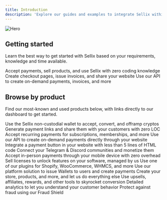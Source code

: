 ```yaml
---
title: Introduction
description: 'Explore our guides and examples to integrate Sellix within your Business'
---
```


<img
  className="block"
  src="https://cdn.sellix.io/static/documentation/images/hero.png"
  alt="Hero"
/>

## Getting started

Learn the best way to get started with Sellix based on your requirements, knowledge and time available.

<CardGroup cols={3}>
  <Card
    title="No-code"
    icon="browser"
    href="/no-code"
  >
    Accept payments, sell products, and use Sellix with zero coding knowledge
  </Card>
  <Card
    title="Sellix hosted"
    icon="codepen"
    href="/sellix-hosted"
  >
    Create checkout pages, issue invoices, and share your website
  </Card>
  <Card
    title="For developers"
    icon="code"
    href="/api-reference/introduction"
  >
    Use our API to create on-demand payments, invoices, and more
  </Card>
</CardGroup>

## Browse by product

Find our most-known and used products below, with links directly to our dashboard to get started.

<CardGroup cols={2}>
  <Card
    title="Wallet & Crypto"
    icon="wallet"
    href="/products/wallet-and-crypto"
  >
    Use the Sellix non-custodial wallet to accept, convert, and offramp cryptos
  </Card>
  <Card
    title="Links"
    icon="link"
    href="/products/links"
  >
    Generate payment links and share them with your customers with zero LOC
  </Card>
  <Card
    title="Subscriptions"
    icon="arrow-progress"
    href="/products/subscriptions"
  >
    Accept recurring payments for subscriptions, memberships, and more
  </Card>
  <Card
    title="API"
    icon="code"
    href="/api-reference/introduction"
  >
    Use our API to create on-demand payments directly through your website
  </Card>
  <Card
    title="Embed"
    icon="html5"
    href="/products/embed"
  >
    Integrate a payment button in your website with less than 5 lines of HTML code
  </Card>
  <Card
    title="Communities"
    icon="discord"
    href="/products/communities"
  >
    Connect your Telegram & Discord communities and monetize them
  </Card>
  <Card
    title="Point of Sale"
    icon="cash-register"
    href="/products/pos"
  >
    Accept in-person payments through your mobile device with zero overhead
  </Card>
  <Card
    title="Licenses"
    icon="key-skeleton"
    href="/products/licenses"
  >
    Sell licenses to unlock features on your software, managed by us
  </Card>
  <Card
    title="Plugins"
    icon="puzzle-piece-simple"
    href="/products/plugins"
  >
    Use one of our plugins for Shopify, WooCommerce, WHMCS, and more
  </Card>
  <Card
    title="Platforms"
    icon="layer-group"
    href="/products/platforms"
  >
    Use our platform solution to issue Wallets to users and create payments
  </Card>
  <Card
    title="Commerce"
    icon="cart-shopping"
    href="/products/commerce"
  >
    Create your store, products, and more, and let us do everything else
  </Card>
  <Card
    title="Marketing"
    icon="object-group"
    href="/products/marketing"
  >
    Use upsells, affiliates, rewards, and other tools to skyrocket conversion
  </Card>
  <Card
    title="Analytics"
    icon="chart-mixed-up-circle-currency"
    href="/products/analytics"
  >
    Detailed analytics to let you understand your customer behavior
  </Card>
  <Card
    title="Fraud Shield"
    icon="shield"
    href="/products/fraud-shield"
  >
    Protect against fraud using our Fraud Shield
  </Card>
</CardGroup>
